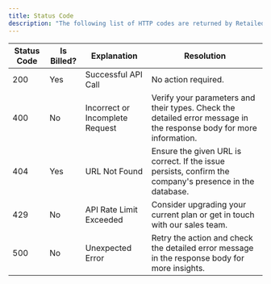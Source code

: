 ```yaml
---
title: Status Code
description: "The following list of HTTP codes are returned by Retailed."
---
```



| Status Code | Is Billed? | Explanation                  | Resolution                                                                                                         |
| ----------- | ---------- | ---------------------------- | ------------------------------------------------------------------------------------------------------------------ |
| 200         | Yes        | Successful API Call          | No action required.                                                                                               |
| 400         | No         | Incorrect or Incomplete Request | Verify your parameters and their types. Check the detailed error message in the response body for more information. |
| 404         | Yes        | URL Not Found                 | Ensure the given URL is correct. If the issue persists, confirm the company's presence in the database.            |
| 429         | No         | API Rate Limit Exceeded       | Consider upgrading your current plan or get in touch with our sales team.                                         |
| 500         | No         | Unexpected Error              | Retry the action and check the detailed error message in the response body for more insights.                     |
